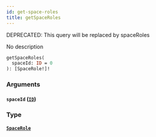```yaml
---
id: get-space-roles
title: getSpaceRoles
---
```


<span class="badge badge--warning">DEPRECATED: This query will be replaced by spaceRoles</span>

No description

```graphql
getSpaceRoles(
  spaceId: ID = 0
): [SpaceRole!]!

```

### Arguments

#### `spaceId` ([`ID`](/docs/graphql/scalars/id))

### Type

#### [`SpaceRole`](/docs/graphql/objects/space-role)

